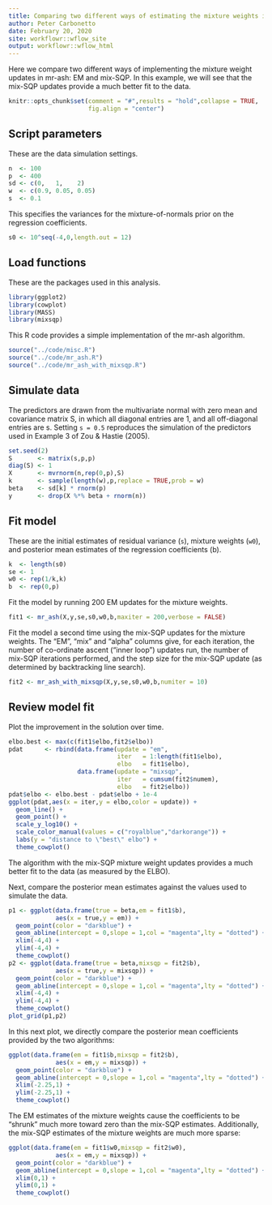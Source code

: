 ```yaml
---
title: Comparing two different ways of estimating the mixture weights in mr-ash
author: Peter Carbonetto
date: February 20, 2020
site: workflowr::wflow_site
output: workflowr::wflow_html
---
```


Here we compare two different ways of implementing the mixture weight
updates in mr-ash: EM and mix-SQP. In this example, we will see that
the mix-SQP updates provide a much better fit to the data.

```r
knitr::opts_chunk$set(comment = "#",results = "hold",collapse = TRUE,
                      fig.align = "center")
```

## Script parameters

These are the data simulation settings.

```r
n  <- 100
p  <- 400
sd <- c(0,   1,    2)
w  <- c(0.9, 0.05, 0.05)
s  <- 0.1
```

This specifies the variances for the mixture-of-normals prior on the
regression coefficients.

```r
s0 <- 10^seq(-4,0,length.out = 12)
```

## Load functions

These are the packages used in this analysis.

```r
library(ggplot2)
library(cowplot)
library(MASS)
library(mixsqp)
```

This R code provides a simple implementation of the mr-ash algorithm.

```r
source("../code/misc.R")
source("../code/mr_ash.R")
source("../code/mr_ash_with_mixsqp.R")
```

## Simulate data

The predictors are drawn from the multivariate normal with zero mean
and covariance matrix S, in which all diagonal entries are 1, and
all off-diagonal entries are s. Setting `s = 0.5` reproduces the
simulation of the predictors used in Example 3 of Zou & Hastie
(2005).

```r
set.seed(2)
S       <- matrix(s,p,p)
diag(S) <- 1
X       <- mvrnorm(n,rep(0,p),S)
k       <- sample(length(w),p,replace = TRUE,prob = w)
beta    <- sd[k] * rnorm(p)
y       <- drop(X %*% beta + rnorm(n))
```

## Fit model

These are the initial estimates of residual variance (`s`), mixture
weights (`w0`), and posterior mean estimates of the regression
coefficients (b).

```r
k  <- length(s0)
se <- 1
w0 <- rep(1/k,k)
b  <- rep(0,p)
```

Fit the model by running 200 EM updates for the mixture weights.

```r
fit1 <- mr_ash(X,y,se,s0,w0,b,maxiter = 200,verbose = FALSE)
```

Fit the model a second time using the mix-SQP updates for the mixture
weights. The "EM", "mix" and "alpha" columns give, for each iteration,
the number of co-ordinate ascent ("inner loop") updates run, the
number of mix-SQP iterations performed, and the step size for the
mix-SQP update (as determined by backtracking line search).

```r
fit2 <- mr_ash_with_mixsqp(X,y,se,s0,w0,b,numiter = 10)
```

## Review model fit

Plot the improvement in the solution over time.

```r
elbo.best <- max(c(fit1$elbo,fit2$elbo))
pdat      <- rbind(data.frame(update = "em",
                              iter   = 1:length(fit1$elbo),
                              elbo   = fit1$elbo),
                   data.frame(update = "mixsqp",
                              iter   = cumsum(fit2$numem),
                              elbo   = fit2$elbo))
pdat$elbo <- elbo.best - pdat$elbo + 1e-4
ggplot(pdat,aes(x = iter,y = elbo,color = update)) +
  geom_line() +
  geom_point() +
  scale_y_log10() +
  scale_color_manual(values = c("royalblue","darkorange")) +
  labs(y = "distance to \"best\" elbo") +
  theme_cowplot()
```

The algorithm with the mix-SQP mixture weight updates provides
a much better fit to the data (as measured by the ELBO).

Next, compare the posterior mean estimates against the values used to
simulate the data.

```r
p1 <- ggplot(data.frame(true = beta,em = fit1$b),
             aes(x = true,y = em)) +
  geom_point(color = "darkblue") +
  geom_abline(intercept = 0,slope = 1,col = "magenta",lty = "dotted") +
  xlim(-4,4) +
  ylim(-4,4) +
  theme_cowplot()
p2 <- ggplot(data.frame(true = beta,mixsqp = fit2$b),
             aes(x = true,y = mixsqp)) +
  geom_point(color = "darkblue") +
  geom_abline(intercept = 0,slope = 1,col = "magenta",lty = "dotted") +
  xlim(-4,4) +
  ylim(-4,4) +
  theme_cowplot()
plot_grid(p1,p2)
```

In this next plot, we directly compare the posterior mean coefficients
provided by the two algorithms:

```r
ggplot(data.frame(em = fit1$b,mixsqp = fit2$b),
             aes(x = em,y = mixsqp)) +
  geom_point(color = "darkblue") +
  geom_abline(intercept = 0,slope = 1,col = "magenta",lty = "dotted") +
  xlim(-2.25,1) +
  ylim(-2.25,1) +
  theme_cowplot()
```

The EM estimates of the mixture weights cause the coefficients to be
"shrunk" much more toward zero than the mix-SQP estimates.
Additionally, the mix-SQP estimates of the mixture weights are much
more sparse:

```r
ggplot(data.frame(em = fit1$w0,mixsqp = fit2$w0),
             aes(x = em,y = mixsqp)) +
  geom_point(color = "darkblue") +
  geom_abline(intercept = 0,slope = 1,col = "magenta",lty = "dotted") +
  xlim(0,1) +
  ylim(0,1) +
  theme_cowplot()
```
